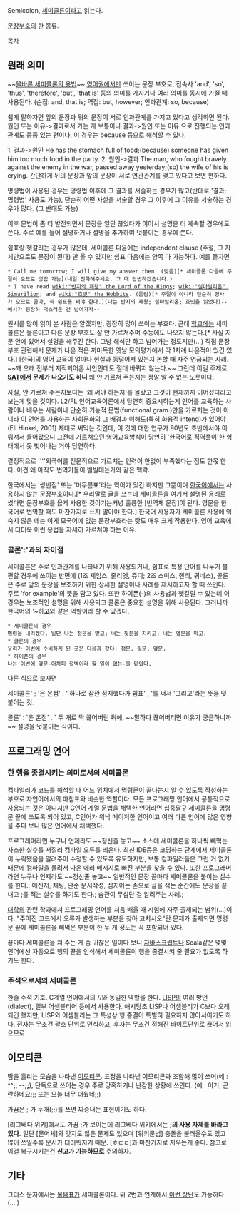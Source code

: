 {{{+5 ;}}}
Semicolon, [[세미콜론]]이라고 읽는다.

[[문장부호]]의 한 종류.

[[목차]]
== 원래 의미 ==
~~[http://www.youtube.com/watch?v=M94ii6MVilw 올바른 세미콜론의 용법]~~
[[영어]]권에서만 쓰이는 문장 부호로, 접속사 'and', 'so', 'thus', 'therefore', 'but', 'that is' 등의 의미를 가지거나 여러 의미를 동시에 가질 때 사용된다. (순접: and, that is; 역접: but, however; 인과관계: so, because)

쉽게 말하자면 앞의 문장과 뒤의 문장이 서로 인과관계를 가지고 있다고 생각하면 된다. 원인 또는 이유->결과로서 가는 게 보통이나 결과->원인 또는 이유 으로 진행되는 인과관계도 종종 있는 편이다. 이 경우는 because 등으로 해석할 수 있다. 

1. 결과->원인
He has the stomach full of food;(because) someone has given him too much food in the party.
2. 원인->결과
The man, who fought bravely against the enemy in the war, passed away yesterday;(so) the wife of his is crying.
간단하게 뒤의 문장과 앞의 문장이 서로 연관관계를 맺고 있다고 보면 편하다.

명령법이 사용된 경우는 명령법 이후에 그 결과를 서술하는 경우가 많고(반대로 '결과; 명령법' 사용도 가능), 단순히 어떤 사실을 서술할 경우 그 이후에 그 이유를 서술하는 경우가 많다. (그 반대도 가능)

이후 문법이 좀 더 발전되면서 문장을 일단 끊었다가 이어서 설명을 더 계속할 경우에도 쓴다. 주로 예를 들어 설명하거나 설명을 추가하여 덧붙이는 경우에 쓴다. 

쉼표랑 헷갈리는 경우가 많은데, 세미콜론 다음에는 independent clause (주절, 그 자체만으로도 문장이 된다) 만 올 수 있지만 쉼표 다음에는 양쪽 다 가능하다. 예를 들자면

 * Call me tomorrow; I will give my answer then. (맞음)[* 세미콜론 다음에 주절이 오므로 성립 가능](내일 전화해주세요. 그 때 답변하겠습니다.)
 * I have read [[wiki:"반지의 제왕" the Lord of the Rings]]; [[wiki:"실마릴리온" Simarilion]]; and [[wiki:"호빗" the Hobbits]]. (틀림)[* 주절이 아니라 단순히 명사가 오므로 콤마, 즉 쉼표를 써야 한다.](나는 반지의 제왕; 실마릴리온; 호빗을 읽었다)--예시가 굉장히 덕스러운 건 넘어가자--

원서를 많이 읽어 본 사람은 알겠지만, 굉장히 많이 쓰이는 부호다. 근데 [[학교]]에는 세미콜론은 물론이고 다른 문장 부호도 잘 안 가르쳐주며 수능에도 나오지 않는다.[* 사실 지문 안에 있어서 설명을 해주긴 한다. 그냥 해석만 하고 넘어가는 정도지만(...) 직접 문장부호 관련해서 문제가 나온 적은 까마득한 옛날 모의평가에서 딱 1차례 나온적이 있긴 있다.] [한국]의 영어 교육이 얼마나 현실과 동떨어져 있는지 논할 때 자주 언급되는 사례. ~~꽤 오래 전부터 지적되어온 사안인데도 절대 바뀌지 않는다.~~ 그런데 이걸 주제로 '''[[SAT]]에서 문제가 나오기도 하니''' 왜 안 가르쳐 주는지는 정말 알 수 없는 노릇이다.

사실, 안 가르쳐 주는지보다는 '왜 써야 하는지'를 몰랐고 그것이 현재까지 이어졌다라고 보는게 맞을 것이다. L2/FL 언어교육이론에서 당연히 중요시하는게 언어를 교육하는 사람이나 배우는 사람이나 단순히 기능적 문법(functional gram.)만을 가르치는 것이 아니라 이 언어를 사용하는 사회문화의 그 배경과 이해도(특히 화용적 intend)가 있어야(Eli Hinkel, 2001) 제대로 써먹는 것인데, 이 것에 대한 연구가 90년도 초반에서야 이뤄져서 들어왔으니 그전에 가르쳐오던 영어교육방식이 당연히 '한국어로 직역풀이'한 형태에서 못 벗어나는 거야 당연하다. 

결정적으로 ''''외국어를 전문적으로 가르치는 인력이 한없이 부족했다는 점도 한몫 한다. 이건 왜 아직도 번역가들이 빌빌대는가와 같은 맥락.

한국에서는 '쌍반점' 또는 '머무름표'라는 역어가 있긴 하지만 그뿐이며 [[한국어]]에서는 사용하지 않는 문장부호이다.[* 우리말로 글을 쓰는데 세미콜론을 여기서 설명된 용례로 썼다면 문장부호를 옳게 사용한 것이기는커녕 훌륭한 [번역체 문장]이 된다. 영문을 한국어로 번역할 때도 마찬가지로 쓰지 말아야 한다.] 한국어 사용자가 세미콜론 사용에 익숙지 않은 데는 이게 모국어에 없는 문장부호라는 탓도 매우 크게 작용한다. 영어 교육에서 더더욱 이런 용법을 자세히 가르쳐야 하는 이유.

=== 콜론':'과의 차이점 ===
세미콜론은 주로 인과관계를 나타내기 위해 사용되거나, 쉼표로 특정 단어를 나누기 불편할 경우에 쓰이는 반면에 (1조 제임스, 줄리엣, 쥬디; 2조 스미스, 헨리, 귀네스), 콜론은 주로 앞의 문장을 보조하기 위한 상세한 설명이나 사례를 제시하고자 할 때 쓰인다. 주로 'for example'의 뜻을 담고 있다. 또한 하이픈(-)의 사용법과 헷갈릴 수 있는데 이 경우는 보조적인 설명을 위해 사용되고 콜론은 중요한 설명을 위해 사용된다. 그러니까 한국어의 '~하'''고'''와 같은 역할이라 할 수 있겠다.
 * 세미콜론의 경우
 명령을 내리겠다. 일단 나는 정문을 맡고; 너는 뒷문을 지키고; 너는 옆문을 막고.
 * 콜론의 경우
 우리가 이번에 수비하게 된 곳은 다음과 같다: 정문, 뒷문, 옆문.
 * 하이픈의 경우
 나는 이번에 옆문-어차피 절벽이라 할 일이 없는-을 맡았다.

다른 식으로 보자면

세미콜론' ; '은 온점' . ' 하나로 잠깐 정지했다가 쉼표' , '를 써서 '그리고'라는 뜻을 덧붙이는 것.

콜론' : '은 온점' . ' 두 개로 딱 끊어버린 뒤에, ~~말하다 끊어버리면 이유가 궁금하니까~~ 설명을 덧붙이는 식이다.

== 프로그래밍 언어 ==
=== 한 행을 종결시키는 의미로서의 세미콜론 ===
[[컴파일러]]가 코드를 해석할 때 어느 위치에서 명령문이 끝나는지 알 수 있도록 작성하는 부호로 자연어에서의 마침표와 비슷한 역할이다. 모든 프로그래밍 언어에서 공통적으로 사용되는 것은 아니지만 [[C]]언어 계열 문법을 채택한 언어라면 십중팔구 세미콜론을 명령문 끝에 쓰도록 되어 있고, C언어가 워낙 메이저한 언어이고 여러 다른 언어에 많은 영향을 주다 보니 많은 언어에서 채택했다. 

프로그래머라면 누구나 언제라도 ~~정신줄 놓고~~ 소스에 세미콜론을 하나씩 빼먹는 사소한 실수를 저질러 컴파일 오류를 띄운다. 최신 IDE등은 코딩하는 단계에서 세미콜론이 누락됐음을 알려주어 수정할 수 있도록 유도하지만, 보통 컴파일러들은 그런 거 없기 때문에 컴파일을 돌려서 나온 에러 메시지로 빠진 부분을 찾을 수 있다. 또한 프로그래머라면 누구나 언제라도 ~~정신줄 놓고~~ 일반적인 문장 끝마다 세미콜론을 붙이는 실수를 한다.; 메신저, 채팅, 단순 문서작성, 심지어는 손으로 글을 적는 순간에도 문장을 끝내고 ;를 적는 실수를 하기도 한다.; 습관이 무섭단 걸 알려주는 사례.;

[[대학]]의 관련 학과에서 프로그래밍 언어를 처음 배울 때 시험에 자주 출제되는 범위(…)이다. "주어진 코드에서 오류가 발생하는 부분을 찾아 고치시오"란 문제가 출제되면 명령문 끝에 세미콜론을 빼먹은 부분이 한 두 개 정도는 꼭 포함되어 있다.

끝마다 세미콜론을 쳐 주는 게 좀 귀찮은 일이다 보니 [[자바스크립트]]나 Scala같은 몇몇 언어에선 자동으로 행의 끝을 인식해서 세미콜론이 행을 종결시켜 줄 필요가 없도록 하기도 한다.

=== 주석으로서의 세미콜론 ===
한줄 주석 기호. C계열 언어에서의 //와 동일한 역할을 한다. [[LISP]]의 여러 방언(dialect), 일부 어셈블리어 등에서 사용한다. 애시당초 LISP나 어셈블리가 C보다 오래되긴 했지만, LISP와 어셈블리는 그 특성상 행 종결이 특별히 필요하지 않아서이기도 하다. 전자는 무조건 괄호 단위로 인식하고, 후자는 무조건 정해진 바이트단위로 끊어서 읽으므로.
== 이모티콘 ==
땀을 흘리는 모습을 나타낸 [[이모티콘]]. 표정을 나타낸 이모티콘과 조합해 많이 쓰며(예 : ^^''';''', --''';;'''), 단독으로 쓰이는 경우 주로 당혹하거나 난감한 상황에 쓰인다. (예 : 이거, 곤란하네요;;; 또는 오늘 너무 더웠네;;)

가끔은 ; 가 두개(;;)를 쓰면 짜증내는 표현이기도 하다.

[리그베다 위키]에서도 가끔 ;가 보이는데 리그베다 위키에서는 ''';의 사용 자제를 바라고 있다.''' 일단 [문어체]와 맞지도 않은 문제도 있으며 [위키문법] 충돌을 불러올수도 있고 많이 쓰일수록 문서가 더러워지기 때문. [ㅎㄷㄷ]과 마찬가지로 지우는게 좋다. 참고로 이걸 복구시키는건 '''신고가 가능하므로''' 주의하자.

== 기타 ==
그리스 문자에서는 [[물음표]]가 세미콜론이다. 위 2번과 연계해서 [https://twitter.com/Arkh_Tyi/status/534479322002636801 이런 장난]도 가능하다(....)
